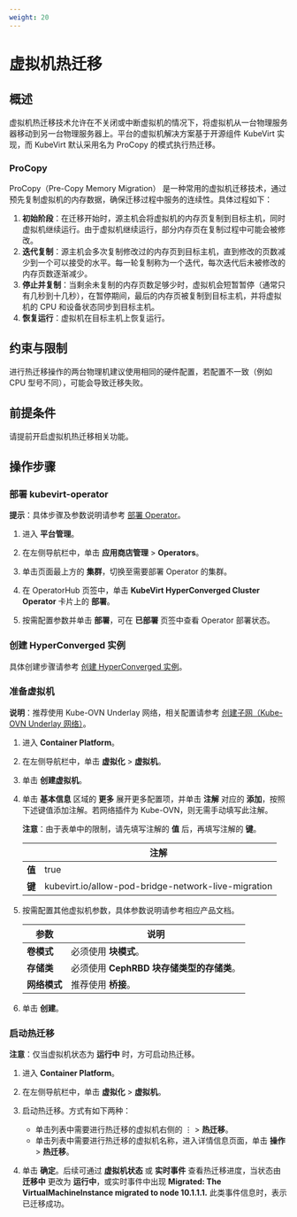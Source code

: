 ```yaml
---
weight: 20
---
```


# 虚拟机热迁移

## 概述

虚拟机热迁移技术允许在不关闭或中断虚拟机的情况下，将虚拟机从一台物理服务器移动到另一台物理服务器上。平台的虚拟机解决方案基于开源组件 KubeVirt 实现，而 KubeVirt 默认采用名为 ProCopy 的模式执行热迁移。

### ProCopy
ProCopy（Pre-Copy Memory Migration） 是一种常用的虚拟机迁移技术，通过预先复制虚拟机的内存数据，确保迁移过程中服务的连续性。具体过程如下：

1. **初始阶段**：在迁移开始时，源主机会将虚拟机的内存页复制到目标主机，同时虚拟机继续运行。由于虚拟机继续运行，部分内存页在复制过程中可能会被修改。
2. **迭代复制**：源主机会多次复制修改过的内存页到目标主机，直到修改的页数减少到一个可以接受的水平。每一轮复制称为一个迭代，每次迭代后未被修改的内存页数逐渐减少。
3. **停止并复制**：当剩余未复制的内存页数足够少时，虚拟机会短暂暂停（通常只有几秒到十几秒），在暂停期间，最后的内存页被复制到目标主机，并将虚拟机的 CPU 和设备状态同步到目标主机。
4. **恢复运行**：虚拟机在目标主机上恢复运行。

## 约束与限制

进行热迁移操作的两台物理机建议使用相同的硬件配置，若配置不一致（例如 CPU 型号不同），可能会导致迁移失败。

## 前提条件

请提前开启虚拟机热迁移相关功能。

## 操作步骤

### 部署 kubevirt-operator

**提示**：具体步骤及参数说明请参考 [部署 Operator]()。

1. 进入 **平台管理**。

1. 在左侧导航栏中，单击 **应用商店管理** > **Operators**。

2. 单击页面最上方的 **集群**，切换至需要部署 Operator 的集群。

2. 在 OperatorHub 页签中，单击 **KubeVirt HyperConverged Cluster Operator** 卡片上的 **部署**。

3. 按需配置参数并单击 **部署**，可在 **已部署** 页签中查看 Operator 部署状态。


### 创建 HyperConverged 实例

具体创建步骤请参考 [创建 HyperConverged 实例](../../installation.mdx#创建-hyperconverged-实例)。


### 准备虚拟机

**说明**：推荐使用 Kube-OVN Underlay 网络，相关配置请参考 [创建子网（Kube-OVN Underlay 网络）](/configure/networking/functions/subnet_kubeovn_underlay.mdx)。

1. 进入 **Container Platform**。

1. 在左侧导航栏中，单击 **虚拟化** > **虚拟机**。

2. 单击 **创建虚拟机**。

3. 单击 **基本信息** 区域的 **更多** 展开更多配置项，并单击 **注解** 对应的 **添加**，按照下述键值添加注解。若网络插件为 Kube-OVN，则无需手动填写此注解。

    **注意**：由于表单中的限制，请先填写注解的 **值** 后，再填写注解的 **键**。

    ||注解|
    |---|---|
    |**值**|true|
    |**键**|kubevirt.io/allow-pod-bridge-network-live-migration|

3. 按需配置其他虚拟机参数，具体参数说明请参考相应产品文档。

    |参数|说明|
    |---|---|
    |**卷模式**|必须使用 **块模式**。|
    |**存储类**|必须使用 **CephRBD 块存储类型的存储类**。|
    |**网络模式**|推荐使用 **桥接**。|

5. 单击 **创建**。

### 启动热迁移

**注意**：仅当虚拟机状态为 **运行中** 时，方可启动热迁移。

1. 进入 **Container Platform**。

1. 在左侧导航栏中，单击 **虚拟化** > **虚拟机**。

2. 启动热迁移。方式有如下两种：
    * 单击列表中需要进行热迁移的虚拟机右侧的 ⋮ > **热迁移**。
    * 单击列表中需要进行热迁移的虚拟机名称，进入详情信息页面，单击 **操作** > **热迁移**。

4. 单击 **确定**。后续可通过 **虚拟机状态** 或 **实时事件** 查看热迁移进度，当状态由 **迁移中** 更改为 **运行中**，或实时事件中出现 **Migrated: The VirtualMachineInstance migrated to node 10.1.1.1.** 此类事件信息时，表示已迁移成功。

